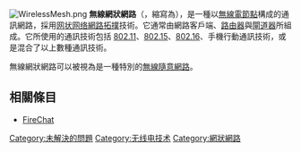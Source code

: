 {{noteTA|G1=IT}}
{{unreferenced|time=2011-01-05T06:36:56+00:00}}
[[Image:WirelessMesh.png|thumb]]
'''無線網狀網路'''（{{lang|en|Wireless mesh network}}，縮寫為{{lang|en|WMN}}），是一種以[[無線電|無線電]][[節點|節點]]構成的通訊網路，採用[[网状网络|网状网络]][[網路拓撲|網路拓撲]]技術。它通常由網路客戶端、[[路由器|路由器]]與[[閘道器|閘道器]]所組成。它所使用的通訊技術包括 [[802.11|802.11]]、[[IEEE_802.15|802.15]]、[[IEEE_802.16|802.16]]、手機行動通訊技術，或是混合了以上數種通訊技術。

無線網狀網路可以被視為是一種特別的[[無線隨意網路|無線隨意網路]]。

==相關條目==
*[[FireChat|FireChat]]

{{DEFAULTSORT:Wireless mesh network}}
[[Category:未解決的問題|Category:未解決的問題]]
[[Category:无线电技术|Category:无线电技术]]
[[Category:網狀網路|Category:網狀網路]]